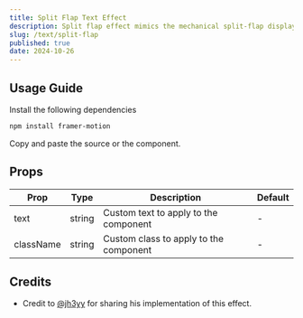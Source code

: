```yaml
---
title: Split Flap Text Effect
description: Split flap effect mimics the mechanical split-flap displays used in airports and train stations.
slug: /text/split-flap
published: true
date: 2024-10-26
---
```


<ComponentPreview className="min-h-[400px] border" name="split-flap" type="text" hideTabs />

## Usage Guide

Install the following dependencies
```bash
npm install framer-motion
```

Copy and paste the source or the component.

<ComponentSource name="split-flap" type="text" />

## Props

| Prop        | Type   | Description                            | Default |
| ----------- | ------ | -------------------------------------- | ------- |
| text        | string | Custom text to apply to the component  | -       |
| className   | string | Custom class to apply to the component | -       |

## Credits
- Credit to [@jh3yy](https://twitter.com/jh3yy) for sharing his implementation of this effect.